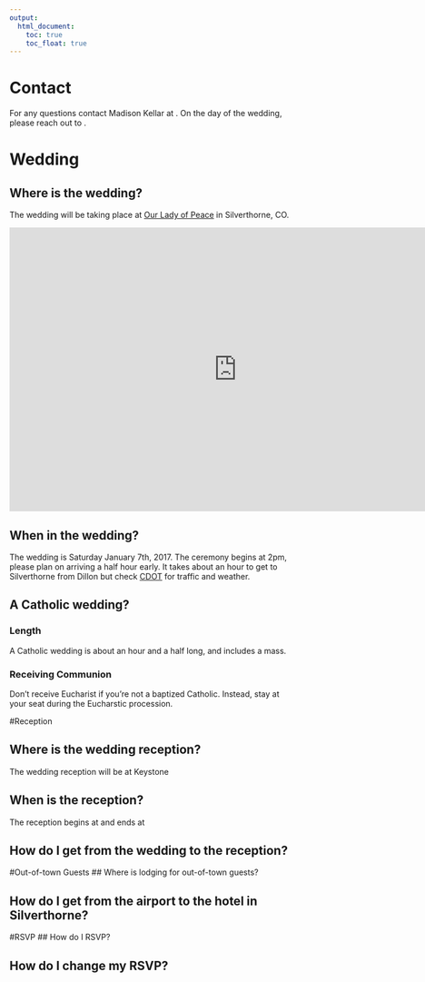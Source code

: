 ```yaml
---
output:
  html_document:
    toc: true
    toc_float: true
---
```




# Contact
For any questions contact Madison Kellar at . On the day of the wedding, please reach out to .

# Wedding 

## Where is the wedding?
The wedding will be taking place at [Our Lady of Peace](http://www.summitcatholic.org/our-lady-of-peace-silverthorne/) in Silverthorne, CO.

<iframe width="800" height="500" src="http://www.summitcatholic.org/our-lady-of-peace-silverthorne/"  frameborder="0"  allowfullscreen></iframe>

## When in the wedding?
The wedding is Saturday January 7th, 2017. The ceremony begins at 2pm, please plan on arriving a half hour early. It takes about an hour to get to Silverthorne from Dillon but check [CDOT](http://www.cotrip.org/highways.htm#?commuteRouteId=54) for traffic and weather.

## A Catholic wedding?

### Length
A Catholic wedding is about an hour and a half long, and includes a mass.

### Receiving Communion
Don't receive Eucharist if you're not a baptized Catholic. Instead, stay at your seat during the Eucharstic procession.

#Reception 

## Where is the wedding reception?
The wedding reception will be at Keystone 

## When is the reception?
The reception begins at and ends at

## How do I get from the wedding to the reception?


#Out-of-town Guests
## Where is lodging for out-of-town guests?

## How do I get from the airport to the hotel in Silverthorne?

#RSVP
## How do I RSVP?

## How do I change my RSVP?